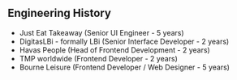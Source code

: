 ## Engineering History

- Just Eat Takeaway (Senior UI Engineer - 5 years)
- DigitasLBi - formally LBi (Senior Interface Developer - 2 years)
- Havas People (Head of Frontend Development - 2 years)
- TMP worldwide (Frontend Developer - 2 years)
- Bourne Leisure (Frontend Developer / Web Designer - 5 years)
